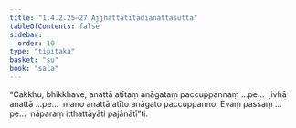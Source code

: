 ```yaml
---
title: "1.4.2.25–27 Ajjhattātītādianattasutta"
tableOfContents: false
sidebar:
  order: 10
type: "tipitaka"
basket: "su"
book: "sala"
---
```



<DynamicBreadcrumb />

<Division number="192–194" book="sala" bookNo="13">

<Paragraph number="902" book="sala">
“Cakkhu, bhikkhave, anattā atītaṃ anāgataṃ paccuppannaṃ …pe…  jivhā anattā …pe…  mano anattā atīto anāgato paccuppanno. Evaṃ passaṃ …pe…  nāparaṃ itthattāyāti pajānātī”ti.
</Paragraph>
</Division>